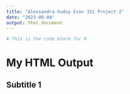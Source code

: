 ```yaml
---
title: "Alessandra Gudoy Econ 321 Project 2"
date: "2023-09-04"
output: html_document
---
```


```r

# This is the code block for R

```

# My HTML Output
## Subtitle 1

